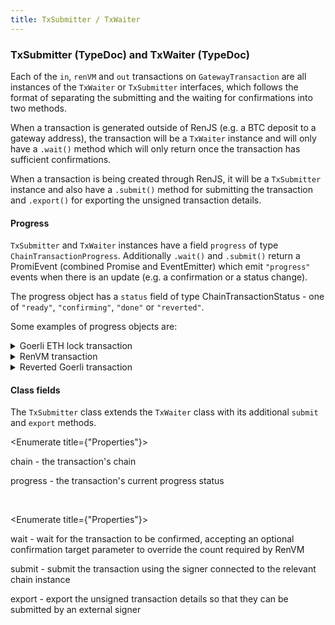 ```yaml
---
title: TxSubmitter / TxWaiter
---
```



<DocTag type={DocType.Reference} />

### TxSubmitter <TypeDoc name="TxSubmitter">(TypeDoc)</TypeDoc> and TxWaiter <TypeDoc name="TxWaiter">(TypeDoc)</TypeDoc>

Each of the `in`, `renVM` and `out` transactions on `GatewayTransaction` are all instances of the `TxWaiter` or `TxSubmitter` interfaces, which follows the format of separating the submitting and the waiting for confirmations into two methods.

When a transaction is generated outside of RenJS (e.g. a BTC deposit to a gateway address), the transaction will be a `TxWaiter` instance and will only have a `.wait()` method which will only return once the transaction has sufficient confirmations.

When a transaction is being created through RenJS, it will be a `TxSubmitter` instance and also have a `.submit()` method for submitting the transaction and `.export()` for exporting the unsigned transaction details.

#### Progress

`TxSubmitter` and `TxWaiter` instances have a field `progress` of type <TypeDoc name="ChainTransactionProgress">`ChainTransactionProgress`</TypeDoc>. Additionally `.wait()` and `.submit()` return a PromiEvent (combined Promise and EventEmitter) which emit `"progress"` events when there is an update (e.g. a confirmation or a status change).

The progress object has a `status` field of type <TypeDoc name="ChainTransactionStatus">ChainTransactionStatus</TypeDoc> - one of `"ready"`, `"confirming"`, `"done"` or `"reverted"`.

Some examples of progress objects are:

<details><summary>Goerli ETH lock transaction</summary>

```js
{
  chain: 'Goerli',
  status: 'confirming',
  confirmations: 0,
  target: 6,
  transaction: {
    chain: 'Goerli',
    txHash: '0x2246d2cb679603bd26136f9ccf5ec2ee7ebb6ae998c8bab428c924089b111e0f',
    txid: 'IkbSy2eWA70mE2-cz17C7n67aumYyLq0KMkkCJsRHg8',
    txindex: '0',
    explorerLink: 'https://goerli.etherscan.io/tx/0x2246d2cb679603bd26136f9ccf5ec2ee7ebb6ae998c8bab428c924089b111e0f'
  }
}
```

</details>

<details><summary>RenVM transaction</summary>

```js
{
  chain: 'RenVM',
  status: 'confirming',
  target: 1,
  transaction: {
    chain: 'RenVM',
    txid: 'vCJDNlgIYjZ7LHCq2jscu64ReUx0Qa6gymMEYBvs7-E',
    txHash: 'vCJDNlgIYjZ7LHCq2jscu64ReUx0Qa6gymMEYBvs7-E',
    txindex: '0',
    explorerLink: 'https://explorer-testnet.renproject.io/#/tx/vCJDNlgIYjZ7LHCq2jscu64ReUx0Qa6gymMEYBvs7-E'
  },
  confirmations: 0,
  // Some chains add additional fields to a progress object:
  response: {
    tx: {
      version: 1,
      hash: 'vCJDNlgIYjZ7LHCq2jscu64ReUx0Qa6gymMEYBvs7-E',
      selector: 'BTC/toGoerli',
      in: { /* snip */ },
      out: {}
    },
    txStatus: 'confirming'
  }
}
```

</details>

<details><summary>Reverted Goerli transaction</summary>

```js
{
  chain: 'Goerli',
  status: 'reverted',
  confirmations: 1,
  target: 1,
  transaction: {
    chain: 'Goerli',
    txHash: '0x09c5a847f016f90da2e13fce669444ec92ba781172d19b3d9eebe186809d80f5',
    txid: 'CcWoR_AW-Q2i4T_OZpRE7JK6eBFy0Zs9nuvhhoCdgPU',
    txindex: '0',
    explorerLink: 'https://goerli.etherscan.io/tx/0x09c5a847f016f90da2e13fce669444ec92ba781172d19b3d9eebe186809d80f5'
  },
  // Error message passed up from ethers.js
  revertReason: 'transaction failed [ See: https://links.ethers.org/v5-er...'
}
```

</details>

#### Class fields

The `TxSubmitter` class extends the `TxWaiter` class with its additional `submit` and `export` methods.

<Enumerate title={"Properties"}>
    <p>
        <TypeDoc name="TxWaiter.chain">chain</TypeDoc> - the transaction's chain
    </p>
    <p>
        <TypeDoc name="TxWaiter.progress">progress</TypeDoc> - the transaction's
        current progress status
    </p>
</Enumerate>

<br />

<Enumerate title={"Properties"}>
    <p>
        <TypeDoc name="TxWaiter.wait">wait</TypeDoc> - wait for the transaction
        to be confirmed, accepting an optional confirmation target parameter to
        override the count required by RenVM
    </p>
    <p>
        <TypeDoc name="TxSubmitter.submit">submit</TypeDoc> - submit the
        transaction using the signer connected to the relevant chain instance
    </p>
    <p>
        <TypeDoc name="TxSubmitter.export">export</TypeDoc> - export the
        unsigned transaction details so that they can be submitted by an
        external signer
    </p>
</Enumerate>
